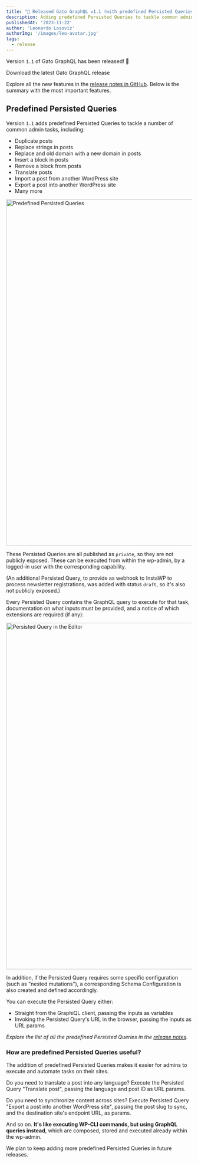 ```yaml
---
title: "🚀 Released Gato GraphQL v1.1 (with predefined Persisted Queries)"
description: Adding predefined Persisted Queries to tackle common admin tasks
publishedAt: '2023-11-22'
author: 'Leonardo Losoviz'
authorImg: '/images/leo-avatar.jpg'
tags:
  - release
---
```


Version `1.1` of Gato GraphQL has been released! 🎉

<div className="flex justify-center"><Link className="not-prose btn text-slate-900 bg-gradient-to-r from-white/80 via-white to-white/80 hover:bg-white transition duration-150 ease-in-out group mb-4" href="https://downloads.wordpress.org/plugin/gatographql.latest-stable.zip">Download the latest Gato GraphQL release</Link></div>

Explore all the new features in the [release notes in GitHub](https://github.com/GatoGraphQL/GatoGraphQL/releases/tag/1.1.1). Below is the summary with the most important features.

## Predefined Persisted Queries

Version `1.1` adds predefined Persisted Queries to tackle a number of common admin tasks, including:

- Duplicate posts
- Replace strings in posts
- Replace and old domain with a new domain in posts
- Insert a block in posts
- Remove a block from posts
- Translate posts
- Import a post from another WordPress site
- Export a post into another WordPress site
- Many more

<Image
  src="/assets/guides/downstream/predefined-persisted-queries.png"
  width="1024"
  height="940"
  alt="Predefined Persisted Queries"
  caption="Predefined Persisted Queries"
/>

These Persisted Queries are all published as `private`, so they are not publicly exposed. These can be executed from within the wp-admin, by a logged-in user with the corresponding capability.

(An additional Persisted Query, to provide as webhook to InstaWP to process newsletter registrations, was added with status `draft`, so it's also not publicly exposed.)

Every Persisted Query contains the GraphQL query to execute for that task, documentation on what inputs must be provided, and a notice of which extensions are required (if any):

<Image
  src="/assets/guides/downstream/predefined-persisted-query-editor.png"
  width="1024"
  height="940"
  alt="Persisted Query in the Editor"
  caption="Persisted Query in the Editor"
/>

In addition, if the Persisted Query requires some specific configuration (such as "nested mutations"), a corresponding Schema Configuration is also created and defined accordingly.

You can execute the Persisted Query either:

- Straight from the GraphiQL client, passing the inputs as variables
- Invoking the Persisted Query's URL in the browser, passing the inputs as URL params

_Explore the list of all the predefined Persisted Queries in the [release notes](https://github.com/GatoGraphQL/GatoGraphQL/releases/tag/1.1.1)._

### How are predefined Persisted Queries useful?

The addition of predefined Persisted Queries makes it easier for admins to execute and automate tasks on their sites.

Do you need to translate a post into any language? Execute the Persisted Query "Translate post", passing the language and post ID as URL params.

Do you need to synchronize content across sites? Execute Persisted Query "Export a post into another WordPress site", passing the post slug to sync, and the destination site's endpoint URL, as params.

And so on. **It's like executing WP-CLI commands, but using GraphQL queries instead**, which are composed, stored and executed already within the wp-admin.

We plan to keep adding more predefined Persisted Queries in future releases.
